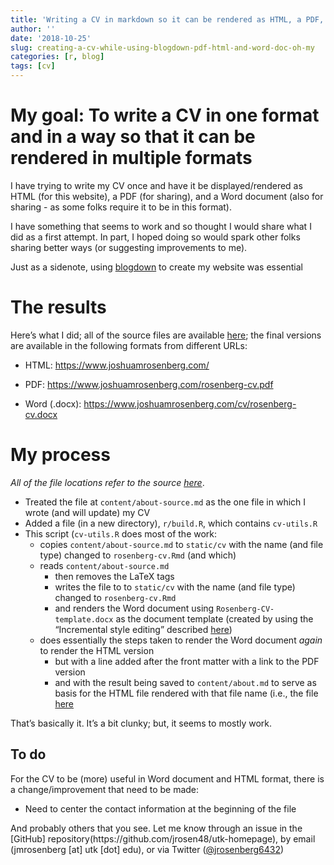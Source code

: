 ```yaml
---
title: 'Writing a CV in markdown so it can be rendered as HTML, a PDF, and a Word document - a first attempt'
author: ''
date: '2018-10-25'
slug: creating-a-cv-while-using-blogdown-pdf-html-and-word-doc-oh-my
categories: [r, blog]
tags: [cv]
---
```


# My goal: To write a CV in one format and in a way so that it can be rendered in multiple formats

I have trying to write my CV once and have it be displayed/rendered as HTML (for this website), a PDF (for sharing), and a Word document (also for sharing - as some folks require it to be in this format).

I have something that seems to work and so thought I would share what I did as a first attempt. In part, I hoped doing so would spark other folks sharing better ways (or suggesting improvements to me).

Just as a sidenote, using [blogdown](https://bookdown.org/yihui/blogdown/) to create my website was essential

# The results

Here's what I did; all of the source files are available [here](https://github.com/jrosen48/utk-homepage); the final versions are available in the following formats from different URLs:

- HTML: [https://www.joshuamrosenberg.com/](https://www.joshuamrosenberg.com/about/)

- PDF: [https://www.joshuamrosenberg.com/rosenberg-cv.pdf](https://www.joshuamrosenberg.com/rosenberg-cv.pdf) 

- Word (.docx): [https://www.joshuamrosenberg.com/cv/rosenberg-cv.docx](https://www.joshuamrosenberg.com/cv/rosenberg-cv.docx)

# My process

*All of the file locations refer to the source [here](ttps://github.com/jrosen48/utk-homepage)*.

- Treated the file at `content/about-source.md` as the one file in which I wrote (and will update) my CV
- Added a file (in a new directory), `r/build.R`, which contains `cv-utils.R`
- This script (`cv-utils.R` does most of the work:
    - copies `content/about-source.md` to `static/cv` with the name (and file type) changed to `rosenberg-cv.Rmd` (and which)
    - reads `content/about-source.md`
        - then removes the LaTeX tags 
        - writes the file to to `static/cv` with the name (and file type) changed to `rosenberg-cv.Rmd`
        - and renders the Word document using `Rosenberg-CV-template.docx` as the document template (created by using the "Incremental style editing" described [here](https://rmarkdown.rstudio.com/articles_docx.html))
    - does essentially the steps taken to render the Word document *again* to render the HTML version
        - but with a line added after the front matter with a link to the PDF version
        - and with the result being saved to `content/about.md` to serve as basis for the HTML file rendered with that file name (i.e., the file [here](https://www.joshuamrosenberg.com/about/)
        
That's basically it. It's a bit clunky; but, it seems to mostly work.
        
## To do

For the CV to be (more) useful in Word document and HTML format, there is a change/improvement that need to be made:

- Need to center the contact information at the beginning of the file

And probably others that you see. Let me know through an issue in the [GitHub] repository(https://github.com/jrosen48/utk-homepage), by email (jmrosenberg [at] utk [dot] edu), or via Twitter ([@jrosenberg6432](http://twitter.com/jrosenberg6432))